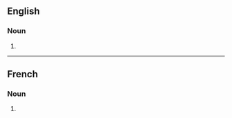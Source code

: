 ==English==

===Noun===
{{head|en|noun plural form}}

# {{plural of|abracadabra|lang=en}}

----

==French==

===Noun===
{{head|fr|noun plural form|g=m}}

# {{plural of|abracadabra|lang=fr}}